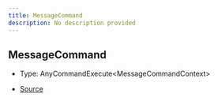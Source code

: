 ```yaml
---
title: MessageCommand
description: No description provided
---
```


## MessageCommand

- Type: AnyCommandExecute\<MessageCommandContext>

- [Source](https://github.com/underctrl-io/commandkit/blob/e7997746676c2b18be64230c918cb998973d18b5/packages/commandkit/src/app/commands/Context.ts#L105)